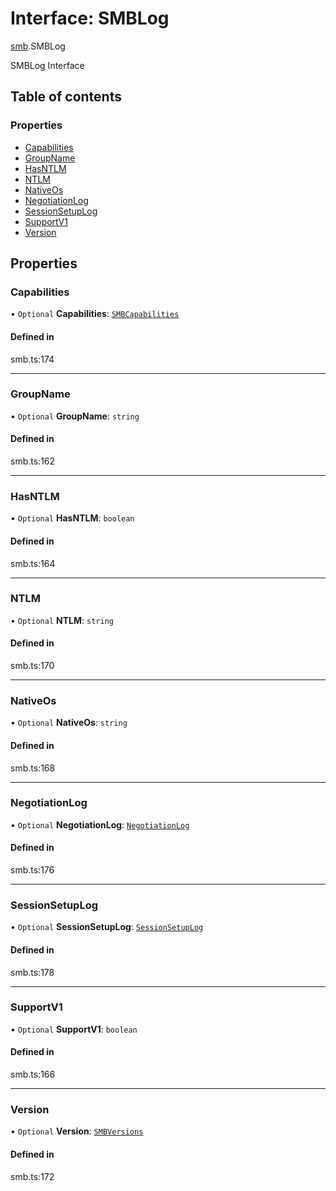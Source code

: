 # Interface: SMBLog

[smb](/templates/protocols/javascript/modules/smb).SMBLog

SMBLog Interface

## Table of contents

### Properties

- [Capabilities](/templates/protocols/javascript/modules/smb.SMBLog#capabilities)
- [GroupName](/templates/protocols/javascript/modules/smb.SMBLog#groupname)
- [HasNTLM](/templates/protocols/javascript/modules/smb.SMBLog#hasntlm)
- [NTLM](/templates/protocols/javascript/modules/smb.SMBLog#ntlm)
- [NativeOs](/templates/protocols/javascript/modules/smb.SMBLog#nativeos)
- [NegotiationLog](/templates/protocols/javascript/modules/smb.SMBLog#negotiationlog)
- [SessionSetupLog](/templates/protocols/javascript/modules/smb.SMBLog#sessionsetuplog)
- [SupportV1](/templates/protocols/javascript/modules/smb.SMBLog#supportv1)
- [Version](/templates/protocols/javascript/modules/smb.SMBLog#version)

## Properties

### Capabilities

• `Optional` **Capabilities**: [`SMBCapabilities`](/templates/protocols/javascript/modules/smb.SMBCapabilities)

#### Defined in

smb.ts:174

___

### GroupName

• `Optional` **GroupName**: `string`

#### Defined in

smb.ts:162

___

### HasNTLM

• `Optional` **HasNTLM**: `boolean`

#### Defined in

smb.ts:164

___

### NTLM

• `Optional` **NTLM**: `string`

#### Defined in

smb.ts:170

___

### NativeOs

• `Optional` **NativeOs**: `string`

#### Defined in

smb.ts:168

___

### NegotiationLog

• `Optional` **NegotiationLog**: [`NegotiationLog`](/templates/protocols/javascript/modules/smb.NegotiationLog)

#### Defined in

smb.ts:176

___

### SessionSetupLog

• `Optional` **SessionSetupLog**: [`SessionSetupLog`](/templates/protocols/javascript/modules/smb.SessionSetupLog)

#### Defined in

smb.ts:178

___

### SupportV1

• `Optional` **SupportV1**: `boolean`

#### Defined in

smb.ts:166

___

### Version

• `Optional` **Version**: [`SMBVersions`](/templates/protocols/javascript/modules/smb.SMBVersions)

#### Defined in

smb.ts:172
